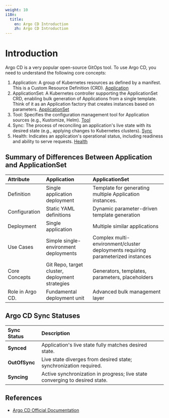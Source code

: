 ```yaml
---
weight: 10
i18n:
  title:
    en: Argo CD Introduction
    zh: Argo CD Introduction
---
```


# Introduction
Argo CD is a very popular open-source GitOps tool. To use Argo CD, you need to understand the following core concepts: 

1. Application: A group of Kubernetes resources as defined by a manifest. This is a Custom Resource Definition (CRD). [Application](./concept_argocd_application.mdx)
2. ApplicationSet: A Kubernetes controller supporting the ApplicationSet CRD, enabling bulk generation of Applications from a single template. Think of it as an Application factory that creates instances based on parameters. [ApplicationSet](./concept_argocd_applicationset.mdx)
3. Tool: Specifies the configuration management tool for Application sources (e.g., Kustomize, Helm). [Tool](./concept_argocd_tool.mdx)
4. Sync: The process of reconciling an application's live state with its desired state (e.g., applying changes to Kubernetes clusters). [Sync](./concept_argocd_sync.mdx)
5. Health: Indicates an application's operational status, including readiness and ability to serve requests. [Health](./concept_argocd_health.mdx)

## Summary of Differences Between Application and ApplicationSet

| **Attribute**       | **Application**            | **ApplicationSet**                                    |
| :------------------ | :------------------------  | :---------------------------------------------------- |
| Definition          | Single application deployment | Template for generating multiple Application instances. |
| Configuration       | Static YAML definitions       | Dynamic parameter-driven template generation |
| Deployment          |  Single application           | Multiple similar applications  |
| Use Cases            | Simple single-environment deployments | Complex multi-environment/cluster deployments requiring parameterized instances|
| Core Concepts       | Git Repo, target cluster, deployment strategies | Generators, templates, parameters, placeholders |
| Role in Argo CD.    | Fundamental deployment unit  | Advanced bulk management layer |

## Argo CD Sync Statuses

| **Sync Status**      | **Description**                                                 |
| :------------------  | :----------------------------------------------------------- |
| **Synced**          | Application's live state fully matches desired state. |
| **OutOfSync**       | Live state diverges from desired state; synchronization required. |
| **Syncing**         | Active synchronization in progress; live state converging to desired state.  |

## References

- [Argo CD Official Documentation](https://argo-cd.readthedocs.io/en/stable/)
